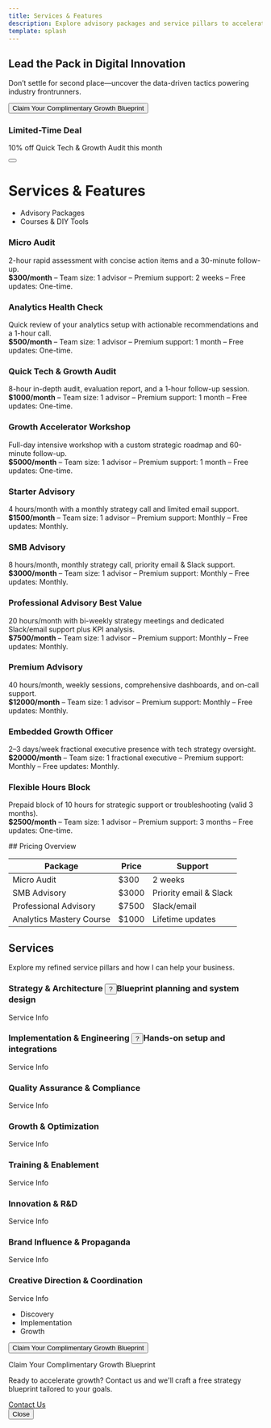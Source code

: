 ```yaml
---
title: Services & Features
description: Explore advisory packages and service pillars to accelerate your growth.
template: splash
---
```

<div class="carbon-container">
<section class="carbon-hero nasa-hero">
  <h1>Lead the Pack in Digital Innovation</h1>
  <p>Don’t settle for second place—uncover the data-driven tactics powering industry frontrunners.</p>
  <button data-modal-target="#blueprint-modal" class="bx--btn bx--btn--primary nasa-btn">Claim Your Complimentary Growth Blueprint</button>
</section>
<div class="bx--toast-notification" role="alert">
  <div class="bx--toast-notification__details">
    <h3 class="bx--toast-notification__title">Limited-Time Deal</h3>
    <p class="bx--toast-notification__subtitle">10% off Quick Tech & Growth Audit this month</p>
  </div>
  <button class="bx--toast-notification__close-button" type="button" aria-label="close"></button>
</div>


# Services & Features

<section>
<div data-tabs class="bx--tabs">
  <ul class="bx--tabs__nav" role="tablist">
    <li class="bx--tabs__nav-item bx--tabs__nav-item--selected" data-target="#advisory" role="tab">Advisory Packages</li>
    <li class="bx--tabs__nav-item" data-target="#courses" role="tab">Courses & DIY Tools</li>
  </ul>
  <div id="advisory" class="bx--tab-content" role="tabpanel">
<div class="bx--grid bx--grid--condensed">
  <div class="bx--row">
    <div class="bx--col-sm-12 bx--col-md-6 bx--col-lg-4">
      <div class="bx--tile nasa-tile">
        <h3>Micro Audit</h3>
        <p>2-hour rapid assessment with concise action items and a 30-minute follow-up.<br />
        <strong>$300/month</strong> – Team size: 1 advisor – Premium support: 2 weeks – Free updates: One-time.</p>
      </div>
    </div>
    <div class="bx--col-sm-12 bx--col-md-6 bx--col-lg-4">
      <div class="bx--tile nasa-tile">
        <h3>Analytics Health Check</h3>
        <p>Quick review of your analytics setup with actionable recommendations and a 1-hour call.<br />
        <strong>$500/month</strong> – Team size: 1 advisor – Premium support: 1 month – Free updates: One-time.</p>
      </div>
    </div>
    <div class="bx--col-sm-12 bx--col-md-6 bx--col-lg-4">
      <div class="bx--tile nasa-tile">
        <h3>Quick Tech &amp; Growth Audit</h3>
        <p>8-hour in-depth audit, evaluation report, and a 1-hour follow-up session.<br />
        <strong>$1000/month</strong> – Team size: 1 advisor – Premium support: 1 month – Free updates: One-time.</p>
      </div>
    </div>
    <div class="bx--col-sm-12 bx--col-md-6 bx--col-lg-4">
      <div class="bx--tile nasa-tile">
        <h3>Growth Accelerator Workshop</h3>
        <p>Full-day intensive workshop with a custom strategic roadmap and 60-minute follow-up.<br />
        <strong>$5000/month</strong> – Team size: 1 advisor – Premium support: 1 month – Free updates: One-time.</p>
      </div>
    </div>
    <div class="bx--col-sm-12 bx--col-md-6 bx--col-lg-4">
      <div class="bx--tile nasa-tile">
        <h3>Starter Advisory</h3>
        <p>4 hours/month with a monthly strategy call and limited email support.<br />
        <strong>$1500/month</strong> – Team size: 1 advisor – Premium support: Monthly – Free updates: Monthly.</p>
      </div>
    </div>
    <div class="bx--col-sm-12 bx--col-md-6 bx--col-lg-4">
      <div class="bx--tile nasa-tile">
        <h3>SMB Advisory</h3>
        <p>8 hours/month, monthly strategy call, priority email &amp; Slack support.<br />
        <strong>$3000/month</strong> – Team size: 1 advisor – Premium support: Monthly – Free updates: Monthly.</p>
      </div>
    </div>
    <div class="bx--col-sm-12 bx--col-md-6 bx--col-lg-4">
      <div class="bx--tile nasa-tile">
        <h3>Professional Advisory <span class="bx--tag bx--tag--green">Best Value</span></h3>
        <p>20 hours/month with bi-weekly strategy meetings and dedicated Slack/email support plus KPI analysis.<br />
        <strong>$7500/month</strong> – Team size: 1 advisor – Premium support: Monthly – Free updates: Monthly.</p>
      </div>
    </div>
    <div class="bx--col-sm-12 bx--col-md-6 bx--col-lg-4">
      <div class="bx--tile nasa-tile">
        <h3>Premium Advisory</h3>
        <p>40 hours/month, weekly sessions, comprehensive dashboards, and on-call support.<br />
        <strong>$12000/month</strong> – Team size: 1 advisor – Premium support: Monthly – Free updates: Monthly.</p>
      </div>
    </div>
    <div class="bx--col-sm-12 bx--col-md-6 bx--col-lg-4">
      <div class="bx--tile nasa-tile">
        <h3>Embedded Growth Officer</h3>
        <p>2–3 days/week fractional executive presence with tech strategy oversight.<br />
        <strong>$20000/month</strong> – Team size: 1 fractional executive – Premium support: Monthly – Free updates: Monthly.</p>
      </div>
    </div>
    <div class="bx--col-sm-12 bx--col-md-6 bx--col-lg-4">
      <div class="bx--tile nasa-tile">
        <h3>Flexible Hours Block</h3>
        <p>Prepaid block of 10 hours for strategic support or troubleshooting (valid 3 months).<br />
        <strong>$2500/month</strong> – Team size: 1 advisor – Premium support: 3 months – Free updates: One-time.</p>
      </div>
    </div>
  </div>
</div>
</div>
<div id="courses" class="bx--tab-content" role="tabpanel" hidden>
<div class="bx--grid bx--grid--condensed">
  <div class="bx--row">
    <div class="bx--col-sm-12 bx--col-md-6 bx--col-lg-4">
      <div class="bx--tile nasa-tile">
        <h3>DIY Growth Toolkit</h3>
        <p>Templates, guides, and quarterly educational webinars with lifetime access.<br />
        <strong>$500/month</strong> – Team size: Unlimited access – Premium support: Lifetime – Free updates: Quarterly.</p>
      </div>
    </div>
    <div class="bx--col-sm-12 bx--col-md-6 bx--col-lg-4">
      <div class="bx--tile nasa-tile">
        <h3>Analytics Mastery Course</h3>
        <p>Complete self-paced analytics training with lifetime updates and monthly live Q&amp;A sessions.<br />
        <strong>$1000/month</strong> – Team size: Unlimited access – Premium support: Lifetime – Free updates: Monthly.</p>
      </div>
    </div>
  </div>
</div>
</div>
</div>
</section>
## Pricing Overview

<section>
<table class="bx--data-table bx--data-table--compact nasa-table">
  <thead>
    <tr><th>Package</th><th>Price</th><th>Support</th></tr>
  </thead>
  <tbody>
    <tr><td>Micro Audit</td><td>$300</td><td>2 weeks</td></tr>
    <tr><td>SMB Advisory</td><td>$3000</td><td>Priority email & Slack</td></tr>
    <tr><td>Professional Advisory</td><td>$7500</td><td>Slack/email</td></tr>
    <tr><td>Analytics Mastery Course</td><td>$1000</td><td>Lifetime updates</td></tr>
  </tbody>

</table>
</section>


## Services

<section>
Explore my refined service pillars and how I can help your business.

<div class="bx--grid bx--grid--condensed">
  <div class="bx--row">
    <div class="bx--col-sm-12 bx--col-md-6 bx--col-lg-4"><h3>Strategy &amp; Architecture <span data-toggletip class="bx--toggletip"><button class="bx--toggletip-label">?</button><span class="bx--toggletip-content">Blueprint planning and system design</span></span></h3><p>Service Info</p></div>
    <div class="bx--col-sm-12 bx--col-md-6 bx--col-lg-4"><h3>Implementation &amp; Engineering <span data-toggletip class="bx--toggletip"><button class="bx--toggletip-label">?</button><span class="bx--toggletip-content">Hands-on setup and integrations</span></span></h3><p>Service Info</p></div>
    <div class="bx--col-sm-12 bx--col-md-6 bx--col-lg-4"><h3>Quality Assurance &amp; Compliance</h3><p>Service Info</p></div>
    <div class="bx--col-sm-12 bx--col-md-6 bx--col-lg-4"><h3>Growth &amp; Optimization</h3><p>Service Info</p></div>
    <div class="bx--col-sm-12 bx--col-md-6 bx--col-lg-4"><h3>Training &amp; Enablement</h3><p>Service Info</p></div>
    <div class="bx--col-sm-12 bx--col-md-6 bx--col-lg-4"><h3>Innovation &amp; R&amp;D</h3><p>Service Info</p></div>
    <div class="bx--col-sm-12 bx--col-md-6 bx--col-lg-4"><h3>Brand Influence &amp; Propaganda</h3><p>Service Info</p></div>
    <div class="bx--col-sm-12 bx--col-md-6 bx--col-lg-4"><h3>Creative Direction &amp; Coordination</h3><p>Service Info</p></div>
  </div>
</div>
<ul class="bx--progress nasa-progress">
  <li class="bx--progress-step bx--progress-step--current">
    <span class="bx--progress-label">Discovery</span>
  </li>
  <li class="bx--progress-step">
    <span class="bx--progress-label">Implementation</span>
  </li>
  <li class="bx--progress-step">
    <span class="bx--progress-label">Growth</span>
  </li>
</ul>


<button data-modal-target="#blueprint-modal" class="bx--btn bx--btn--primary nasa-btn">Claim Your Complimentary Growth Blueprint</button>

</section>

</div>

<div data-modal id="blueprint-modal" class="bx--modal nasa-modal" tabindex="-1" role="dialog">
  <div class="bx--modal-container">
    <p class="bx--modal-header__heading bx--type-beta">Claim Your Complimentary Growth Blueprint</p>
    <div class="bx--modal-content">
      <p>Ready to accelerate growth? Contact us and we'll craft a free strategy blueprint tailored to your goals.</p>
      <a href="/community/contact/" class="bx--btn bx--btn--primary nasa-btn">Contact Us</a>
    </div>
    <div class="bx--modal-footer">
      <button class="bx--btn bx--btn--secondary" data-modal-close>Close</button>
    </div>
  </div>
</div>
